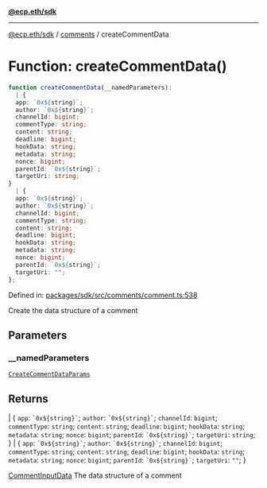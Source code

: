 [**@ecp.eth/sdk**](../../index.mdx)

***

[@ecp.eth/sdk](/sdk-reference/index.mdx) / [comments](/sdk-reference/comments/index.mdx) / createCommentData

# Function: createCommentData()

```ts
function createCommentData(__namedParameters): 
  | {
  app: `0x${string}`;
  author: `0x${string}`;
  channelId: bigint;
  commentType: string;
  content: string;
  deadline: bigint;
  hookData: string;
  metadata: string;
  nonce: bigint;
  parentId: `0x${string}`;
  targetUri: string;
}
  | {
  app: `0x${string}`;
  author: `0x${string}`;
  channelId: bigint;
  commentType: string;
  content: string;
  deadline: bigint;
  hookData: string;
  metadata: string;
  nonce: bigint;
  parentId: `0x${string}`;
  targetUri: "";
};
```

Defined in: [packages/sdk/src/comments/comment.ts:538](https://github.com/ecp-eth/comments-monorepo/blob/main/packages/sdk/src/comments/comment.ts#L538)

Create the data structure of a comment

## Parameters

### \_\_namedParameters

[`CreateCommentDataParams`](/sdk-reference/comments/type-aliases/CreateCommentDataParams.mdx)

## Returns

  \| \{
  `app`: `` `0x${string}` ``;
  `author`: `` `0x${string}` ``;
  `channelId`: `bigint`;
  `commentType`: `string`;
  `content`: `string`;
  `deadline`: `bigint`;
  `hookData`: `string`;
  `metadata`: `string`;
  `nonce`: `bigint`;
  `parentId`: `` `0x${string}` ``;
  `targetUri`: `string`;
\}
  \| \{
  `app`: `` `0x${string}` ``;
  `author`: `` `0x${string}` ``;
  `channelId`: `bigint`;
  `commentType`: `string`;
  `content`: `string`;
  `deadline`: `bigint`;
  `hookData`: `string`;
  `metadata`: `string`;
  `nonce`: `bigint`;
  `parentId`: `` `0x${string}` ``;
  `targetUri`: `""`;
\}

[CommentInputData](/sdk-reference/comments/type-aliases/CommentInputData.mdx) The data structure of a comment
